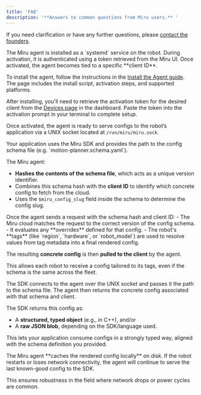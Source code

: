 ```yaml
---
title: 'FAQ'
description: '**Answers to common questions from Miru users.** '
---
```

If you need clarification or have any further questions, please [contact the founders](mailto:founders@miruml.com).

<Accordion title="1. How does the Miru agent work and how do I install it?">
The Miru agent is installed as a `systemd` service on the robot. During activation, it is authenticated using a token retrieved from the Miru UI. Once activated, the agent becomes tied to a specific **client ID**.

To install the agent, follow the instructions in the [Install the Agent guide](https://docs.miruml.com/docs/agent-sdk/install-agent). The page includes the install script, activation steps, and supported platforms.

After installing, you'll need to retrieve the activation token for the desired client from the [Devices page](https://configs.miruml.com/devices) in the dashboard. Paste the token into the activation prompt in your terminal to complete setup.

Once activated, the agent is ready to serve configs to the robot’s application via a UNIX socket located at `/run/miru/miru.sock`.
</Accordion>

<Accordion title="2. How does the Miru agent determine which config to fetch?">
Your application uses the Miru SDK and provides the path to the config schema file (e.g. `motion-planner.schema.yaml`).

The Miru agent:
- **Hashes the contents of the schema file**, which acts as a unique version identifier.
- Combines this schema hash with the **client ID** to identify which concrete config to fetch from the cloud.
- Uses the `$miru_config_slug` field inside the schema to determine the config slug.
</Accordion>

<Accordion title="3. What happens in the Miru cloud when a robot asks for a config?">
Once the agent sends a request with the schema hash and client ID:
- The Miru cloud matches the request to the correct version of the config schema.
- It evaluates any **overrides** defined for that config.
- The robot's **tags** (like `region`, `hardware`, or `robot_model`) are used to resolve values from tag metadata into a final rendered config.

The resulting **concrete config** is then **pulled to the client** by the agent.

This allows each robot to receive a config tailored to its tags, even if the schema is the same across the fleet.
</Accordion>

<Accordion title="4. How does my application use the config from the agent?">
The SDK connects to the agent over the UNIX socket and passes it the path to the schema file. The agent then returns the concrete config associated with that schema and client.

The SDK returns this config as:
- A **structured, typed object** (e.g., in C++), and/or
- A **raw JSON blob**, depending on the SDK/language used.

This lets your application consume configs in a strongly typed way, aligned with the schema definition you provided.
</Accordion>

<Accordion title="5. What happens if the robot goes offline or restarts?">
The Miru agent **caches the rendered config locally** on disk. If the robot restarts or loses network connectivity, the agent will continue to serve the last known-good config to the SDK.

This ensures robustness in the field where network drops or power cycles are common.
</Accordion>

